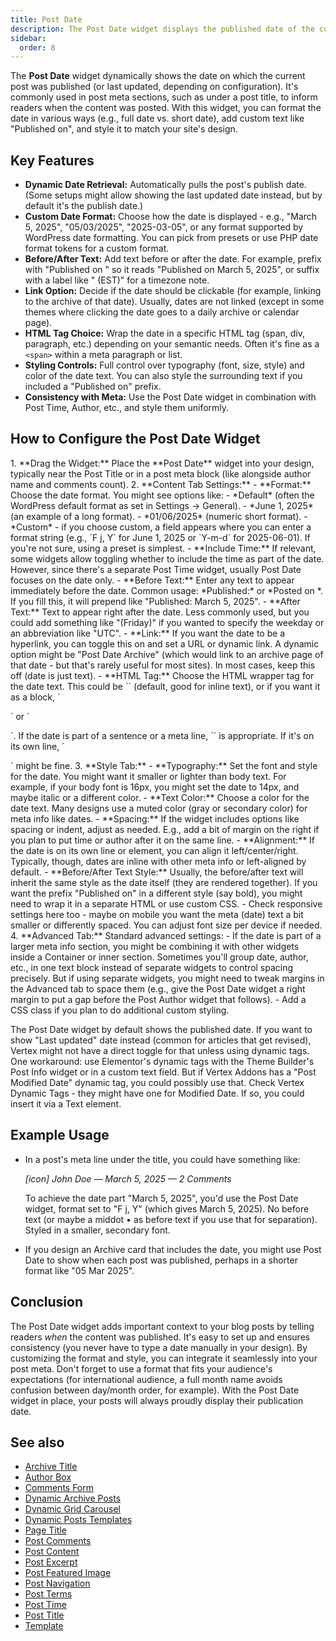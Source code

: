 ```yaml
---
title: Post Date
description: The Post Date widget displays the published date of the current post in your template, with customizable format, prefixes, and styling options.
sidebar:
  order: 8
---
```



The **Post Date** widget dynamically shows the date on which the current post was published (or last updated, depending on configuration). It's commonly used in post meta sections, such as under a post title, to inform readers when the content was posted. With this widget, you can format the date in various ways (e.g., full date vs. short date), add custom text like "Published on", and style it to match your site's design.

## Key Features

- **Dynamic Date Retrieval:** Automatically pulls the post's publish date. (Some setups might allow showing the last updated date instead, but by default it's the publish date.)
- **Custom Date Format:** Choose how the date is displayed - e.g., "March 5, 2025", "05/03/2025", "2025-03-05", or any format supported by WordPress date formatting. You can pick from presets or use PHP date format tokens for a custom format.
- **Before/After Text:** Add text before or after the date. For example, prefix with "Published on " so it reads "Published on March 5, 2025", or suffix with a label like " (EST)" for a timezone note.
- **Link Option:** Decide if the date should be clickable (for example, linking to the archive of that date). Usually, dates are not linked (except in some themes where clicking the date goes to a daily archive or calendar page).
- **HTML Tag Choice:** Wrap the date in a specific HTML tag (span, div, paragraph, etc.) depending on your semantic needs. Often it's fine as a `<span>` within a meta paragraph or list.
- **Styling Controls:** Full control over typography (font, size, style) and color of the date text. You can also style the surrounding text if you included a "Published on" prefix.
- **Consistency with Meta:** Use the Post Date widget in combination with Post Time, Author, etc., and style them uniformly.

## How to Configure the Post Date Widget

<Steps>
1. **Drag the Widget:** Place the **Post Date** widget into your design, typically near the Post Title or in a post meta block (like alongside author name and comments count).
2. **Content Tab Settings:**
   - **Format:** Choose the date format. You might see options like:
     - *Default* (often the WordPress default format as set in Settings -> General).
     - *June 1, 2025* (an example of a long format).
     - *01/06/2025* (numeric short format).
     - *Custom* - if you choose custom, a field appears where you can enter a format string (e.g., `F j, Y` for June 1, 2025 or `Y-m-d` for 2025-06-01). If you're not sure, using a preset is simplest.
   - **Include Time:** If relevant, some widgets allow toggling whether to include the time as part of the date. However, since there's a separate Post Time widget, usually Post Date focuses on the date only.
   - **Before Text:** Enter any text to appear immediately before the date. Common usage: *Published:* or *Posted on *. If you fill this, it will prepend like "Published: March 5, 2025".
   - **After Text:** Text to appear right after the date. Less commonly used, but you could add something like "(Friday)" if you wanted to specify the weekday or an abbreviation like "UTC".
   - **Link:** If you want the date to be a hyperlink, you can toggle this on and set a URL or dynamic link. A dynamic option might be "Post Date Archive" (which would link to an archive page of that date - but that's rarely useful for most sites). In most cases, keep this off (date is just text).
   - **HTML Tag:** Choose the HTML wrapper tag for the date text. This could be `<span>` (default, good for inline text), or if you want it as a block, `<p>` or `<div>`. If the date is part of a sentence or a meta line, `<span>` is appropriate. If it's on its own line, `<p>` might be fine.
3. **Style Tab:**
   - **Typography:** Set the font and style for the date. You might want it smaller or lighter than body text. For example, if your body font is 16px, you might set the date to 14px, and maybe italic or a different color.
   - **Text Color:** Choose a color for the date text. Many designs use a muted color (gray or secondary color) for meta info like dates.
   - **Spacing:** If the widget includes options like spacing or indent, adjust as needed. E.g., add a bit of margin on the right if you plan to put time or author after it on the same line.
   - **Alignment:** If the date is on its own line or element, you can align it left/center/right. Typically, though, dates are inline with other meta info or left-aligned by default.
   - **Before/After Text Style:** Usually, the before/after text will inherit the same style as the date itself (they are rendered together). If you want the prefix "Published on" in a different style (say bold), you might need to wrap it in a separate HTML or use custom CSS.
   - Check responsive settings here too - maybe on mobile you want the meta (date) text a bit smaller or differently spaced. You can adjust font size per device if needed.
4. **Advanced Tab:** Standard advanced settings:
   - If the date is part of a larger meta info section, you might be combining it with other widgets inside a Container or inner section. Sometimes you'll group date, author, etc., in one text block instead of separate widgets to control spacing precisely. But if using separate widgets, you might need to tweak margins in the Advanced tab to space them (e.g., give the Post Date widget a right margin to put a gap before the Post Author widget that follows).
   - Add a CSS class if you plan to do additional custom styling.
</Steps>

<Aside type="tip" title='Last Updated Date'>
The Post Date widget by default shows the published date. If you want to show "Last updated" date instead (common for articles that get revised), Vertex might not have a direct toggle for that unless using dynamic tags. One workaround: use Elementor's dynamic tags with the Theme Builder's Post Info widget or in a custom text field. But if Vertex Addons has a "Post Modified Date" dynamic tag, you could possibly use that. Check Vertex Dynamic Tags - they might have one for Modified Date. If so, you could insert it via a Text element.
</Aside>

## Example Usage

- In a post's meta line under the title, you could have something like:
  
  *[icon] John Doe — March 5, 2025 — 2 Comments*

  To achieve the date part "March 5, 2025", you'd use the Post Date widget, format set to "F j, Y" (which gives March 5, 2025). No before text (or maybe a middot • as before text if you use that for separation). Styled in a smaller, secondary font.
- If you design an Archive card that includes the date, you might use Post Date to show when each post was published, perhaps in a shorter format like "05 Mar 2025".

## Conclusion

The Post Date widget adds important context to your blog posts by telling readers *when* the content was published. It's easy to set up and ensures consistency (you never have to type a date manually in your design). By customizing the format and style, you can integrate it seamlessly into your post meta. Don't forget to use a format that fits your audience's expectations (for international audience, a full month name avoids confusion between day/month order, for example). With the Post Date widget in place, your posts will always proudly display their publication date.


## See also

- [Archive Title](/vertex/widgets/dynamic-posts-templates/archive-title/)
- [Author Box](/vertex/widgets/dynamic-posts-templates/author-box/)
- [Comments Form](/vertex/widgets/dynamic-posts-templates/comments-form/)
- [Dynamic Archive Posts](/vertex/widgets/dynamic-posts-templates/dynamic-archive-posts/)
- [Dynamic Grid Carousel](/vertex/widgets/dynamic-posts-templates/dynamic-grid-carousel/)
- [Dynamic Posts Templates](/vertex/widgets/dynamic-posts-templates/)
- [Page Title](/vertex/widgets/dynamic-posts-templates/page-title/)
- [Post Comments](/vertex/widgets/dynamic-posts-templates/post-comments/)
- [Post Content](/vertex/widgets/dynamic-posts-templates/post-content/)
- [Post Excerpt](/vertex/widgets/dynamic-posts-templates/post-excerpt/)
- [Post Featured Image](/vertex/widgets/dynamic-posts-templates/post-featured-image/)
- [Post Navigation](/vertex/widgets/dynamic-posts-templates/post-navigation/)
- [Post Terms](/vertex/widgets/dynamic-posts-templates/post-terms/)
- [Post Time](/vertex/widgets/dynamic-posts-templates/post-time/)
- [Post Title](/vertex/widgets/dynamic-posts-templates/post-title/)
- [Template](/vertex/widgets/dynamic-posts-templates/template/)
